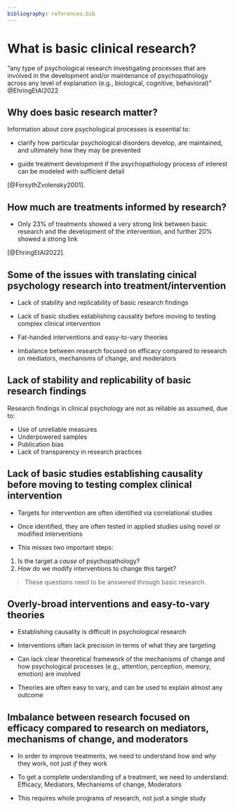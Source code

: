```yaml
---
bibliography: references.bib
---
```


# What is basic clinical research?

"any type of psychological research investigating processes that are involved in the development and/or maintenance of psychopathology across any level of explanation (e.g., biological, cognitive, behavioral)" @EhringEtAl2022

## Why does basic research matter?

Information about core psychological processes is essential to:

-  clarify how particular psychological disorders develop, are maintained, and ultimately how they may be prevented

- guide treatment development if the psychopathology process of interest can be modeled with sufficient detail


:::{.aside}
[@ForsythZvolensky2001].
:::

## How much are treatments informed by research?

- Only 23% of treatments showed a very strong link between basic research and the development of the intervention, and further 20% showed a strong link 

:::{.aside}
[@EhringEtAl2022].
:::

## Some of the issues with translating cinical psychology research into treatment/intervention 

- Lack of stability and replicability of basic research findings

- Lack of basic studies establishing causality before moving to testing complex clinical intervention

- Fat-handed interventions and easy-to-vary theories

- Imbalance between research focused on efficacy compared to research on mediators, mechanisms of change, and moderators

## Lack of stability and replicability of basic research findings

Research findings in clinical psychology are not as reliable as assumed, due to:

- Use of unreliable measures
- Underpowered samples
- Publication bias
- Lack of transparency in research practices

## Lack of basic studies establishing causality before moving to testing complex clinical intervention

- Targets for intervention are often identified via correlational studies

- Once identified, they are often tested in applied studies using novel or modified interventions

- This misses two important steps:
1. Is the target a *cause* of psychopathology?
1. *How* do we modify interventions to change this target?

> These questions need to be answered through basic research.

## Overly-broad interventions and easy-to-vary theories

- Establishing causality is difficult in psychological research

- Interventions often lack precision in terms of what they are targeting

- Can lack clear theoretical framework of the mechanisms of change and how psychological processes (e.g., attention, perception, memory, emotion) are involved

- Theories are often easy to vary, and can be used to explain almost any outcome

## Imbalance between research focused on efficacy compared to research on mediators, mechanisms of change, and moderators

- In order to improve treatments, we need to understand *how* and *why* they work, not just *if* they work

- To get a complete understanding of a treatment, we need to understand: Efficacy, Mediators, Mechanisms of change, Moderators

- This requires whole programs of research, not just a single study